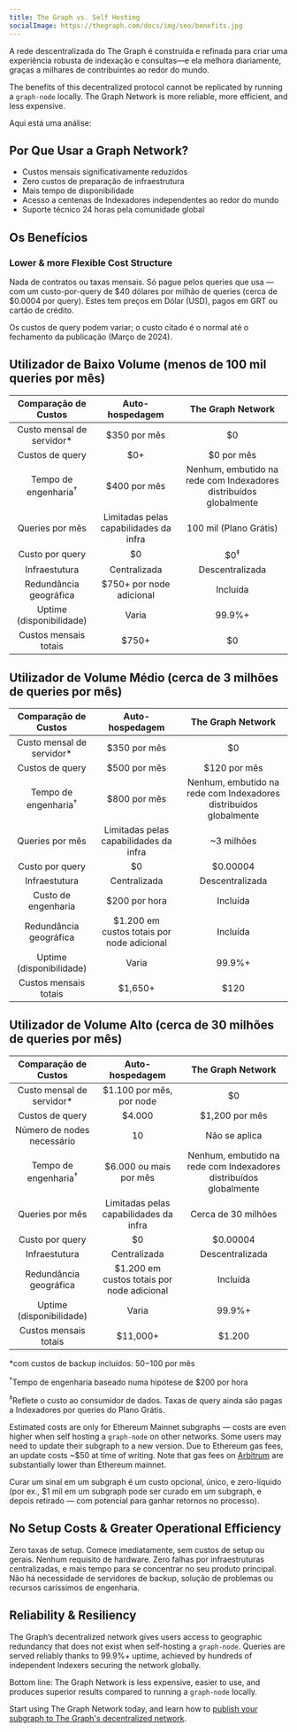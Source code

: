 ```yaml
---
title: The Graph vs. Self Hosting
socialImage: https://thegraph.com/docs/img/seo/benefits.jpg
---
```


A rede descentralizada do The Graph é construída e refinada para criar uma experiência robusta de indexação e consultas—e ela melhora diariamente, graças a milhares de contribuintes ao redor do mundo.

The benefits of this decentralized protocol cannot be replicated by running a `graph-node` locally. The Graph Network is more reliable, more efficient, and less expensive.

Aqui está uma análise:

## Por Que Usar a Graph Network?

- Custos mensais significativamente reduzidos
- Zero custos de preparação de infraestrutura
- Mais tempo de disponibilidade
- Acesso a centenas de Indexadores independentes ao redor do mundo
- Suporte técnico 24 horas pela comunidade global

## Os Benefícios

### Lower & more Flexible Cost Structure

Nada de contratos ou taxas mensais. Só pague pelos queries que usa — com um custo-por-query de $40 dólares por milhão de queries (cerca de $0.0004 por query). Estes tem preços em Dólar (USD), pagos em GRT ou cartão de crédito.

Os custos de query podem variar; o custo citado é o normal até o fechamento da publicação (Março de 2024).

## Utilizador de Baixo Volume (menos de 100 mil queries por mês)

|       Comparação de Custos      |             Auto-hospedagem             |                         The Graph Network                         |
| :-----------------------------: | :-------------------------------------: | :---------------------------------------------------------------: |
|    Custo mensal de servidor\*   |               $350 por mês              |                                 $0                                |
|         Custos de query         |                   $0+                   |                             $0 por mês                            |
| Tempo de engenharia<sup>†</sup> |               $400 por mês              | Nenhum, embutido na rede com Indexadores distribuídos globalmente |
|         Queries por mês         |  Limitadas pelas capabilidades da infra |                       100 mil (Plano Grátis)                      |
|         Custo por query         |                    $0                   |                           $0<sup>‡</sup>                          |
|          Infraestutura          |               Centralizada              |                          Descentralizada                          |
|      Redundância geográfica     |         $750+ por node adicional        |                              Incluída                             |
|     Uptime (disponibilidade)    |                  Varia                  |                               99.9%+                              |
|      Custos mensais totais      | <span className="highlight-row" />$750+ |                                 $0                                |

## Utilizador de Volume Médio (cerca de 3 milhões de queries por mês)

|       Comparação de Custos      |               Auto-hospedagem              |                         The Graph Network                         |
| :-----------------------------: | :----------------------------------------: | :---------------------------------------------------------------: |
|    Custo mensal de servidor\*   |                $350 por mês                |                                 $0                                |
|         Custos de query         |                $500 por mês                |                            $120 por mês                           |
| Tempo de engenharia<sup>†</sup> |                $800 por mês                | Nenhum, embutido na rede com Indexadores distribuídos globalmente |
|         Queries por mês         |   Limitadas pelas capabilidades da infra   |                             ~3 milhões                            |
|         Custo por query         |                     $0                     |                              $0.00004                             |
|          Infraestutura          |                Centralizada                |                          Descentralizada                          |
|       Custo de engenharia       |                $200 por hora               |                              Incluída                             |
|      Redundância geográfica     | $1.200 em custos totais por node adicional |                              Incluída                             |
|     Uptime (disponibilidade)    |                    Varia                   |                               99.9%+                              |
|      Custos mensais totais      | <span className="highlight-row" /> $1,650+ |                                $120                               |

## Utilizador de Volume Alto (cerca de 30 milhões de queries por mês)

|       Comparação de Custos      |               Auto-hospedagem               |                         The Graph Network                         |
| :-----------------------------: | :-----------------------------------------: | :---------------------------------------------------------------: |
|    Custo mensal de servidor\*   |           $1.100 por mês, por node          |                                 $0                                |
|         Custos de query         |                    $4.000                   |                           $1,200 por mês                          |
|    Número de nodes necessário   |                      10                     |                           Não se aplica                           |
| Tempo de engenharia<sup>†</sup> |            $6.000 ou mais por mês           | Nenhum, embutido na rede com Indexadores distribuídos globalmente |
|         Queries por mês         |    Limitadas pelas capabilidades da infra   |                        Cerca de 30 milhões                        |
|         Custo por query         |                      $0                     |                              $0.00004                             |
|          Infraestutura          |                 Centralizada                |                          Descentralizada                          |
|      Redundância geográfica     |  $1.200 em custos totais por node adicional |                              Incluída                             |
|     Uptime (disponibilidade)    |                    Varia                    |                               99.9%+                              |
|      Custos mensais totais      | <span className="highlight-row" /> $11,000+ |                               $1.200                              |

\*com custos de backup incluídos: $50-$100 por mês

<sup>†</sup>Tempo de engenharia baseado numa hipótese de $200 por hora

<sup>‡</sup>Reflete o custo ao consumidor de dados. Taxas de query ainda são pagas a Indexadores por queries do Plano Grátis.

Estimated costs are only for Ethereum Mainnet subgraphs — costs are even higher when self hosting a `graph-node` on other networks. Some users may need to update their subgraph to a new version. Due to Ethereum gas fees, an update costs ~$50 at time of writing. Note that gas fees on [Arbitrum](/archived/arbitrum/arbitrum-faq/) are substantially lower than Ethereum mainnet.

Curar um sinal em um subgraph é um custo opcional, único, e zero-líquido (por ex., $1 mil em um subgraph pode ser curado em um subgraph, e depois retirado — com potencial para ganhar retornos no processo).

## No Setup Costs & Greater Operational Efficiency

Zero taxas de setup. Comece imediatamente, sem custos de setup ou gerais. Nenhum requisito de hardware. Zero falhas por infraestruturas centralizadas, e mais tempo para se concentrar no seu produto principal. Não há necessidade de servidores de backup, solução de problemas ou recursos caríssimos de engenharia.

## Reliability & Resiliency

The Graph’s decentralized network gives users access to geographic redundancy that does not exist when self-hosting a `graph-node`. Queries are served reliably thanks to 99.9%+ uptime, achieved by hundreds of independent Indexers securing the network globally.

Bottom line: The Graph Network is less expensive, easier to use, and produces superior results compared to running a `graph-node` locally.

Start using The Graph Network today, and learn how to [publish your subgraph to The Graph's decentralized network](/subgraphs/quick-start/).
